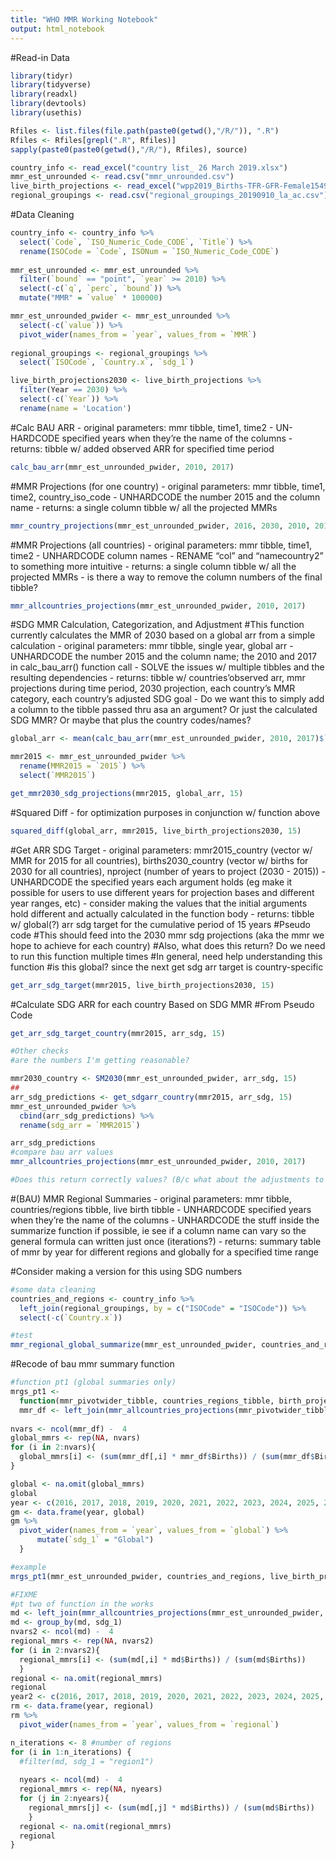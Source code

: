```yaml
---
title: "WHO MMR Working Notebook"
output: html_notebook
---
```


#Read-in Data
```r
library(tidyr)
library(tidyverse)
library(readxl)
library(devtools)
library(usethis)

Rfiles <- list.files(file.path(paste0(getwd(),"/R/")), ".R")
Rfiles <- Rfiles[grepl(".R", Rfiles)]
sapply(paste0(paste0(getwd(),"/R/"), Rfiles), source)

country_info <- read_excel("country list_ 26 March 2019.xlsx")
mmr_est_unrounded <- read.csv("mmr_unrounded.csv")
live_birth_projections <- read_excel("wpp2019_Births-TFR-GFR-Female1549.xlsx")
regional_groupings <- read.csv("regional_groupings_20190910_la_ac.csv")

```

#Data Cleaning
```r
country_info <- country_info %>%
  select(`Code`, `ISO_Numeric_Code_CODE`, `Title`) %>%
  rename(ISOCode = `Code`, ISONum = `ISO_Numeric_Code_CODE`)
  
mmr_est_unrounded <- mmr_est_unrounded %>%
  filter(`bound` == "point", `year` >= 2010) %>%
  select(-c(`q`, `perc`, `bound`)) %>%
  mutate("MMR" = `value` * 100000)

mmr_est_unrounded_pwider <- mmr_est_unrounded %>%
  select(-c(`value`)) %>%
  pivot_wider(names_from = `year`, values_from = `MMR`)
  
regional_groupings <- regional_groupings %>%
  select(`ISOCode`, `Country.x`, `sdg_1`)

live_birth_projections2030 <- live_birth_projections %>% 
  filter(Year == 2030) %>%
  select(-c(`Year`)) %>%
  rename(name = 'Location') 
```

#Calc BAU ARR
- original parameters: mmr tibble, time1, time2
- UN-HARDCODE specified years when they're the name of the columns
- returns: tibble w/ added observed ARR for specified time period

```r
calc_bau_arr(mmr_est_unrounded_pwider, 2010, 2017)
```


#MMR Projections (for one country)
- original parameters: mmr tibble, time1, time2, country_iso_code
- UNHARDCODE the number 2015 and the column name
- returns: a single column tibble w/ all the projected MMRs

```r
mmr_country_projections(mmr_est_unrounded_pwider, 2016, 2030, 2010, 2017, iso_code = "AFG")
```

#MMR Projections (all countries)
- original parameters: mmr tibble, time1, time2
- UNHARDCODE column names
- RENAME "col" and "namecountry2" to something more intuitive
- returns: a single column tibble w/ all the projected MMRs
- is there a way to remove the column numbers of the final tibble?

```r
mmr_allcountries_projections(mmr_est_unrounded_pwider, 2010, 2017)
```

#SDG MMR Calculation, Categorization, and Adjustment
#This function currently calculates the MMR of 2030 based on a global arr from a simple calculation
- original parameters: mmr tibble, single year, global arr
- UNHARDCODE the number 2015 and the column name; the 2010 and 2017 in calc_bau_arr() function call
- SOLVE the issues w/ multiple tibbles and the resulting dependencies
- returns: tibble w/ countries'observed arr, mmr projections during time period, 2030 projection, each country's MMR category, each country's adjusted SDG goal
- Do we want this to simply add a column to the tibble passed thru asa an argument? Or just the calculated SDG MMR? Or maybe that plus the country codes/names? 

```r
global_arr <- mean(calc_bau_arr(mmr_est_unrounded_pwider, 2010, 2017)$`arr`)

mmr2015 <- mmr_est_unrounded_pwider %>% 
  rename(MMR2015 = `2015`) %>%
  select(`MMR2015`)

get_mmr2030_sdg_projections(mmr2015, global_arr, 15)
```

#Squared Diff
- for optimization purposes in conjunction w/ function above
```r
squared_diff(global_arr, mmr2015, live_birth_projections2030, 15)
```

#Get ARR SDG Target 
- original parameters: mmr2015_country (vector w/ MMR for 2015 for all countries), births2030_country (vector w/ births for 2030 for all countries), nproject (number of years to project (2030 - 2015))
- UNHARDCODE the specified years each argument holds (eg make it possible for users to use different years for projection bases and different year ranges, etc)
- consider making the values that the initial arguments hold different and actually calculated in the function body
- returns: tibble w/ global(?) arr sdg target for the cumulative period of 15 years
#Pseudo code
#This should feed into the 2030 mmr sdg projections (aka the mmr we hope to achieve for each country)
#Also, what does this return? Do we need to run this function multiple times
#In general, need help understanding this function
#is this global? since the next get sdg arr target is country-specific
```r
get_arr_sdg_target(mmr2015, live_birth_projections2030, 15)
```

#Calculate SDG ARR for each country Based on SDG MMR 
#From Pseudo Code
```r
get_arr_sdg_target_country(mmr2015, arr_sdg, 15)

#Other checks
#are the numbers I'm getting reasonable?

mmr2030_country <- SM2030(mmr_est_unrounded_pwider, arr_sdg, 15)
##
arr_sdg_predictions <- get_sdgarr_country(mmr2015, arr_sdg, 15)
mmr_est_unrounded_pwider %>% 
  cbind(arr_sdg_predictions) %>%
  rename(sdg_arr = `MMR2015`)

arr_sdg_predictions
#compare bau arr values
mmr_allcountries_projections(mmr_est_unrounded_pwider, 2010, 2017)

#Does this return correctly values? (B/c what about the adjustments to 140 that we made? Like, does this function know we're going from the original MMR to the adjusted one?)

```

#(BAU) MMR Regional Summaries
- original parameters: mmr tibble, countries/regions tibble, live birth tibble
- UNHARDCODE specified years when they're the name of the columns
- UNHARDCODE the stuff inside the summarize function if possible, ie see if a column name can vary so the general formula can written just once (iterations?)
- returns: summary table of mmr by year for different regions and globally for a specified time range

#Consider making a version for this using SDG numbers
```r
#some data cleaning
countries_and_regions <- country_info %>% 
  left_join(regional_groupings, by = c("ISOCode" = "ISOCode")) %>%
  select(-c(`Country.x`)) 

#test
mmr_regional_global_summarize(mmr_est_unrounded_pwider, countries_and_regions, live_birth_projections2030)
```

#Recode of bau mmr summary function
```r
#function pt1 (global summaries only)
mrgs_pt1 <-
  function(mmr_pivotwider_tibble, countries_regions_tibble, birth_projections_tibble){
  mmr_df <- left_join(mmr_allcountries_projections(mmr_pivotwider_tibble, 2010, 2017) %>% select(-c(`name`, `arr`)), countries_regions_tibble, by = c("iso" = "ISOCode")) %>% left_join(birth_projections_tibble %>% select(`LocID`, `Births`), by = c("ISONum" = "LocID"))
  
nvars <- ncol(mmr_df) -  4
global_mmrs <- rep(NA, nvars) 
for (i in 2:nvars){ 
  global_mmrs[i] <- (sum(mmr_df[,i] * mmr_df$Births)) / (sum(mmr_df$Births)) 
} 

global <- na.omit(global_mmrs)
global
year <- c(2016, 2017, 2018, 2019, 2020, 2021, 2022, 2023, 2024, 2025, 2026, 2027, 2028, 2029, 2030)
gm <- data.frame(year, global)
gm %>% 
  pivot_wider(names_from = `year`, values_from = `global`) %>%
      mutate(`sdg_1` = "Global")
  }

#example
mrgs_pt1(mmr_est_unrounded_pwider, countries_and_regions, live_birth_projections2030)

#FIXME
#pt two of function in the works
md <- left_join(mmr_allcountries_projections(mmr_est_unrounded_pwider, 2010, 2017) %>% select(-c(`name`, `arr`)), countries_and_regions, by = c("iso" = "ISOCode")) %>% left_join(live_birth_projections2030 %>% select(`LocID`, `Births`), by = c("ISONum" = "LocID"))  
md <- group_by(md, sdg_1)
nvars2 <- ncol(md) -  4
regional_mmrs <- rep(NA, nvars2) 
for (i in 2:nvars2){ 
  regional_mmrs[i] <- (sum(md[,i] * md$Births)) / (sum(md$Births)) 
  } 
regional <- na.omit(regional_mmrs)
regional
year2 <- c(2016, 2017, 2018, 2019, 2020, 2021, 2022, 2023, 2024, 2025, 2026, 2027, 2028, 2029, 2030)
rm <- data.frame(year, regional)
rm %>% 
  pivot_wider(names_from = `year`, values_from = `regional`)

n_iterations <- 8 #number of regions 
for (i in 1:n_iterations) {
  #filter(md, sdg_1 = "region1")
  
  nyears <- ncol(md) -  4
  regional_mmrs <- rep(NA, nyears) 
  for (j in 2:nyears){ 
    regional_mmrs[j] <- (sum(md[,j] * md$Births)) / (sum(md$Births)) 
    } 
  regional <- na.omit(regional_mmrs)
  regional
}

```
